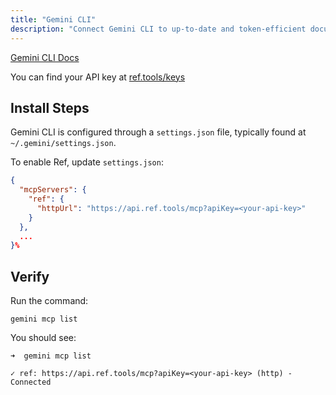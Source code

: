 ```yaml
---
title: "Gemini CLI"
description: "Connect Gemini CLI to up-to-date and token-efficient documentation."
---
```



[Gemini CLI Docs](https://github.com/google-gemini/gemini-cli)

You can find your API key at [ref.tools/keys](https://ref.tools/keys)


## Install Steps

Gemini CLI is configured through a `settings.json` file, typically found at `~/.gemini/settings.json`.

To enable Ref, update `settings.json`:

```settings.json
{
  "mcpServers": {
    "ref": {
      "httpUrl": "https://api.ref.tools/mcp?apiKey=<your-api-key>"
    }
  },
  ...
}%
```

## Verify

Run the command: 

```
gemini mcp list
```

You should see:

```
➜  gemini mcp list

✓ ref: https://api.ref.tools/mcp?apiKey=<your-api-key> (http) - Connected
```
<GetHelp/>
